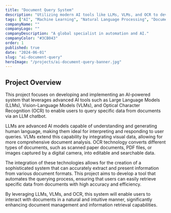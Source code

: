 ```yaml
---
title: "Document Query System"
description: "Utilizing modern AI tools like LLMs, VLMs, and OCR to develop a system for querying specific data from documents via an LLM chatbot."
tags: ["AI", "Machine Learning", "Natural Language Processing", "Document Management", "Generative AI"]
companyName: ""
companyLogo: ""
companyDescription: "A global specialist in automation and AI."
companyColor: "#3CB043"
order: 1
published: true
date: "2024-06-01"
slug: "ai-document-query"
heroImage: "/projects/ai-document-query-banner.jpg"
---
```


## Project Overview

This project focuses on developing and implementing an AI-powered system that leverages advanced AI tools such as Large Language Models (LLMs), Vision-Language Models (VLMs), and Optical Character Recognition (OCR) to enable users to query specific data from documents via an LLM chatbot.

LLMs are advanced AI models capable of understanding and generating human language, making them ideal for interpreting and responding to user queries. VLMs extend this capability by integrating visual data, allowing for more comprehensive document analysis. OCR technology converts different types of documents, such as scanned paper documents, PDF files, or images captured by a digital camera, into editable and searchable data.

The integration of these technologies allows for the creation of a sophisticated system that can accurately extract and present information from various document formats. This project aims to develop a tool that automates the querying process, ensuring that users can easily retrieve specific data from documents with high accuracy and efficiency.

By leveraging LLMs, VLMs, and OCR, this system will enable users to interact with documents in a natural and intuitive manner, significantly enhancing document management and information retrieval capabilities.
